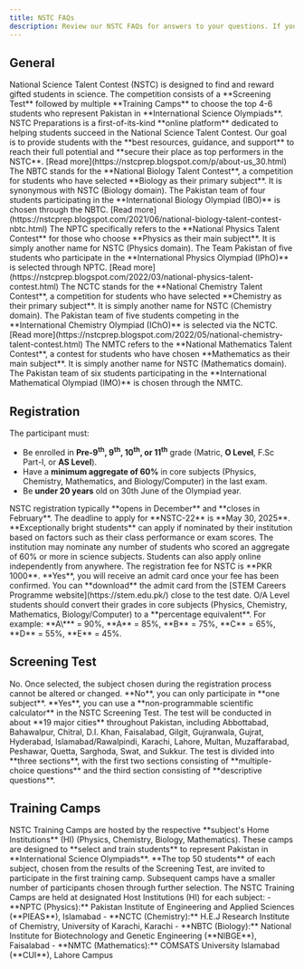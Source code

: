```yaml
---
title: NSTC FAQs
description: Review our NSTC FAQs for answers to your questions. If you can't find what you're looking for, ask us!
---
```


## General

<Accordions>
  <Accordion title="What is the NSTC?">
    National Science Talent Contest (NSTC) is designed to find and reward gifted students in science. The competition consists of a **Screening Test** followed by multiple **Training Camps** to choose the top 4-6 students who represent Pakistan in **International Science Olympiads**.
  </Accordion>

<Accordion title="What is the NSTC Preparations?">
  NSTC Preparations is a first-of-its-kind **online platform** dedicated to
  helping students succeed in the National Science Talent Contest. Our goal is
  to provide students with the **best resources, guidance, and support** to
  reach their full potential and **secure their place as top performers in the
  NSTC**. [Read more](https://nstcprep.blogspot.com/p/about-us_30.html)
</Accordion>

<Accordion title="What is the NBTC?">
  The NBTC stands for the **National Biology Talent Contest**, a competition for
  students who have selected **Biology as their primary subject**. It is
  synonymous with NSTC (Biology domain). The Pakistan team of four students
  participating in the **International Biology Olympiad (IBO)** is chosen
  through the NBTC. [Read
  more](https://nstcprep.blogspot.com/2021/06/national-biology-talent-contest-nbtc.html)
</Accordion>
<Accordion title="What is the NPTC?">
  The NPTC specifically refers to the **National Physics Talent Contest** for
  those who choose **Physics as their main subject**. It is simply another name
  for NSTC (Physics domain). The Team Pakistan of five students who participate
  in the **International Physics Olympiad (IPhO)** is selected through NPTC.
  [Read
  more](https://nstcprep.blogspot.com/2022/03/national-physics-talent-contest.html)
</Accordion>

<Accordion title="What is the NCTC?">
  The NCTC stands for the **National Chemistry Talent Contest**, a competition
  for students who have selected **Chemistry as their primary subject**. It is
  simply another name for NSTC (Chemistry domain). The Pakistan team of five
  students competing in the **International Chemistry Olympiad (IChO)** is
  selected via the NCTC. [Read
  more](https://nstcprep.blogspot.com/2022/05/national-chemistry-talent-contest.html)
</Accordion>

<Accordion title="What is the NMTC?">
  The NMTC refers to the **National Mathematics Talent Contest**, a contest for
  students who have chosen **Mathematics as their main subject**. It is simply
  another name for NSTC (Mathematics domain). The Pakistan team of six students
  participating in the **International Mathematical Olympiad (IMO)** is chosen
  through the NMTC.
</Accordion>

</Accordions>

## Registration

<Accordions>

<Accordion title="Who is eligible to participate in NSTC?">
  
The participant must: 
- Be enrolled in **Pre-9<sup>th</sup>, 9<sup>th</sup>, 10<sup>th</sup>, or 11<sup>th</sup>** grade (Matric, **O Level**, F.Sc Part-I, or **AS Level**). 
- Have a **minimum aggregate of 60%** in core subjects (Physics, Chemistry, Mathematics, and Biology/Computer) in the last exam. 
- Be **under 20 years** old on 30th June of the Olympiad year.

</Accordion>

<Accordion title="What are key dates for registration of NSTC?">
  NSTC registration typically **opens in December** and **closes in February**.
  The deadline to apply for **NSTC-22** is **May 30, 2025**.
</Accordion>

<Accordion title="Can students below Pre-9th grade participate in NSTC?">
  **Exceptionally bright students** can apply if nominated by their institution
  based on factors such as their class performance or exam scores.
</Accordion>

<Accordion title="How many students can an institution nominate?">
  The institution may nominate any number of students who scored an aggregate of
  60% or more in science subjects. Students can also apply online independently
  from anywhere.
</Accordion>

<Accordion title="What is the NSTC registration fee?">
  The registration fee for NSTC is **PKR 1000**.
</Accordion>

<Accordion title="Shall I receive an admit card for the NSTC Screening Test?">
  **Yes**, you will receive an admit card once your fee has been confirmed. You
  can **download** the admit card from the [STEM Careers Programme
  website](https://stem.edu.pk/) close to the test date.
</Accordion>

<Accordion title="How do O/A Level students enter their grades as percentages?">
  O/A Level students should convert their grades in core subjects (Physics,
  Chemistry, Mathematics, Biology/Computer) to a **percentage equivalent**. For
  example: **A\*** = 90%, **A** = 85%, **B** = 75%, **C** = 65%, **D** = 55%,
  **E** = 45%.
</Accordion>

</Accordions>

## Screening Test

<Accordions>

<Accordion title="Is it possible for me to modify the subject in my registration form at a later time?">
  No. Once selected, the subject chosen during the registration process cannot
  be altered or changed.
</Accordion>

<Accordion title="Is it possible to participate in multiple subjects?">
  **No**, you can only participate in **one subject**.
</Accordion>

<Accordion title="Can I use a calculator during the Screening Test?">
  **Yes**, you can use a **non-programmable scientific calculator** in the NSTC
  Screening Test.
</Accordion>

<Accordion title="Where will the NSTC Screening Test be held?">
  The test will be conducted in about **19 major cities** throughout Pakistan,
  including Abbottabad, Bahawalpur, Chitral, D.I. Khan, Faisalabad, Gilgit,
  Gujranwala, Gujrat, Hyderabad, Islamabad/Rawalpindi, Karachi, Lahore, Multan,
  Muzaffarabad, Peshawar, Quetta, Sarghoda, Swat, and Sukkur.
</Accordion>

<Accordion title="What is the format of the NSTC Screening Test?">
  The test is divided into **three sections**, with the first two sections
  consisting of **multiple-choice questions** and the third section consisting
  of **descriptive questions**.
</Accordion>

</Accordions>

## Training Camps

<Accordions>

<Accordion title="What are NSTC Training Camps?">
  NSTC Training Camps are hosted by the respective **subject's Home
  Institutions** (HI) (Physics, Chemistry, Biology, Mathematics). These camps
  are designed to **select and train students** to represent Pakistan in
  **International Science Olympiads**.
</Accordion>

<Accordion title="Who is eligible to attend Training Camps?">
  **The top 50 students** of each subject, chosen from the results of the
  Screening Test, are invited to participate in the first training camp.
  Subsequent camps have a smaller number of participants chosen through further
  selection.
</Accordion>

  <Accordion title="Where are Training Camps held?">
    The NSTC Training Camps are held at designated Host Institutions (HI) for each subject:
    - **NPTC (Physics):** Pakistan Institute of Engineering and Applied Sciences (**PIEAS**), Islamabad
    - **NCTC (Chemistry):** H.E.J Research Institute of Chemistry, University of Karachi, Karachi
    - **NBTC (Biology):** National Institute for Biotechnology and Genetic Engineering (**NIBGE**), Faisalabad
    - **NMTC (Mathematics):** COMSATS University Islamabad (**CUI**), Lahore Campus
  </Accordion>
</Accordions>
